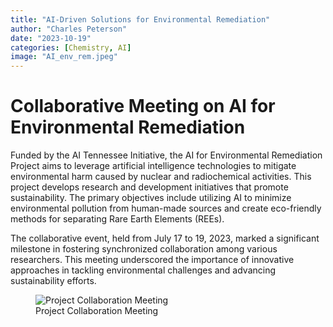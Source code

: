 ```yaml
---
title: "AI-Driven Solutions for Environmental Remediation"
author: "Charles Peterson"
date: "2023-10-19"
categories: [Chemistry, AI]
image: "AI_env_rem.jpeg"
---
```


# Collaborative Meeting on AI for Environmental Remediation

Funded by the AI Tennessee Initiative, the AI for Environmental Remediation Project aims to leverage artificial intelligence technologies to mitigate environmental harm caused by nuclear and radiochemical activities. This project  develops research and development initiatives that promote sustainability. The primary objectives include utilizing AI to minimize environmental pollution from human-made sources and create eco-friendly methods for separating Rare Earth Elements (REEs).

The collaborative event, held from July 17 to 19, 2023, marked a significant milestone in fostering synchronized collaboration among various researchers. This meeting underscored the importance of innovative approaches in tackling environmental challenges and advancing sustainability efforts.

![Project Collaboration Meeting](pic.jpeg)


